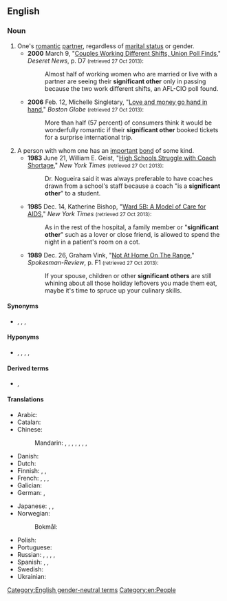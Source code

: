 ==English==

===Noun===
{{en-noun}}

# One's [[romantic]] [[partner]], regardless of [[marital status]] or gender.
#* '''2000''' March 9, "[http://news.google.com/newspapers?id=u_ZHAAAAIBAJ&sjid=-u0DAAAAIBAJ&pg=3173,3905600&dq=significant-other+|+significant-others&hl=en Couples Working Different Shifts, Union Poll Finds]," ''Deseret News'', p. D7 <small>(retrieved 27 Oct 2013)</small>:
#*: Almost half of working women who are married or live with a partner are seeing their '''significant other''' only in passing because the two work different shifts, an AFL-CIO poll found.
#* '''2006''' Feb. 12, Michelle Singletary, "[http://www.boston.com/business/personalfinance/articles/2006/02/12/love_and_money_go_hand_in_hand/ Love and money go hand in hand]," ''Boston Globe'' <small>(retrieved 27 Oct 2013)</small>:
#*: More than half (57 percent) of consumers think it would be wonderfully romantic if their '''significant other''' booked tickets for a surprise international trip.
# A person with whom one has an [[important]] [[bond]] of some kind.
#* '''1983''' June 21, William E. Geist, "[http://www.nytimes.com/1983/06/21/nyregion/high-schools-struggle-with-coach-shortage.html High Schools Struggle with Coach Shortage]," ''New York Times'' <small>(retrieved 27 Oct 2013)</small>:
#*: Dr. Nogueira said it was always preferable to have coaches drawn from a school's staff because a coach "is a '''significant other'''" to a student.
#* '''1985''' Dec. 14, Katherine Bishop, "[http://www.nytimes.com/1985/12/14/us/ward-5b-a-model-of-care-for-aids.html Ward 5B: A Model of Care for AIDS]," ''New York Times'' <small>(retrieved 27 Oct 2013)</small>:
#*: As in the rest of the hospital, a family member or "'''significant other'''" such as a lover or close friend, is allowed to spend the night in a patient's room on a cot.
#* '''1989''' Dec. 26, Graham Vink, "[http://news.google.com/newspapers?id=FlFXAAAAIBAJ&sjid=UvADAAAAIBAJ&pg=1869,3346238&dq=significant-other+|+significant-others&hl=en Not At Home On The Range]," ''Spokesman-Review'', p. F1 <small>(retrieved 27 Oct 2013)</small>:
#*: If your spouse, children or other '''significant others''' are still whining about all those holiday leftovers you made them eat, maybe it's time to spruce up your culinary skills.

====Synonyms====
* {{sense|romantic partner}} {{l|en|better half}}, {{l|en|other half}}, {{l|en|partner}}, {{l|en|s/o}}

====Hyponyms====
* {{sense|romantic partner}} {{l|en|boyfriend}}, {{l|en|girlfriend}}, {{l|en|husband}}, {{l|en|spouse}}, {{l|en|wife}}

====Derived terms====
* {{sense|romantic partner}} {{l|en|s/o}} {{gloss|abbreviation}}, {{l|en|SO}} {{gloss|initialism}}

====Translations====
{{trans-top|romantic partner, regardless of marital status}}
* Arabic: {{t|ar|النصف الآخر}}
* Catalan: {{t+|ca|parella|f}}
* Chinese:
*: Mandarin: {{t+|cmn|對象|sc=Hani}}, {{t+|cmn|对象|tr=duìxiàng|sc=Hani}}, {{t+|cmn|愛人|sc=Hani}}, {{t+|cmn|爱人|tr=àiren|sc=Hani}}, {{t+|cmn|那位|tr=nàwèi|sc=Hani}}, {{t+|cmn|配偶|tr=pèi'ǒu|sc=Hani}}, {{t+|cmn|伴侶|sc=Hani}}, {{t+|cmn|伴侣|tr=bànlǚ|sc=Hani}}
* Danish: {{t+|da|kæreste|c}}
* Dutch: {{t+|nl|wederhelft|m|f}}
* Finnish: {{t+|fi|kumppani}}, {{t|fi|elämäntoveri}}, {{t+|fi|rakas}}
* French: {{t+|fr|moitié|f}} {{qualifier|literary}}, {{t+|fr|partenaire|m|f}}, {{t+|fr|compagnon|m}}, {{t+|fr|compagne|f}}
* Galician: {{t|gl|parella|f}}
* German: {{t+|de|Lebensgefährte|m}}, {{t+|de|Lebensgefährtin|f}}
{{trans-mid}}
* Japanese: {{t+|ja|配偶者|tr=はいぐうしゃ, haigūsha|alt=配偶者|sc=Jpan}}, {{t+|ja|恋人|tr=こいびと, koibito|sc=Jpan}}, {{t+|ja|伴侶|tr=hanryo}}
* Norwegian:
*: Bokmål: {{t+|nb|kjæreste|m|f}}
* Polish: {{t+|pl|sympatia|f}}
* Portuguese: {{t|pt|cara-metade|f}}
* Russian: {{t+|ru|спу́тник жи́зни|m}}, {{t|ru|спу́тница жи́зни|f}}, {{t|ru|«[[второй|втора́я]] [[полови́на]]»|f}} {{qualifier|"second half", grammatical feminine but can refer to both genders}}, {{t+|ru|возлю́бленный|m}}, {{t+|ru|возлюбленный|f|alt=возлю́бленная}}
* Spanish: {{t+|es|novio|m}}, {{t+|es|novia|f}}, {{t|es|media naranja|f}}
* Swedish: {{not used|sv}} {{qualifier|See [[boyfriend]], [[girlfriend]], [[husband]], [[wife]] or Swedish terms [[sambo]] and [[särbo]] instead.}}
* Ukrainian: {{t+|uk|[[другий|дру́га]] [[полови́нка]]|f}}
{{trans-bottom}}

[[Category:English gender-neutral terms]]
[[Category:en:People]]